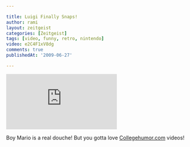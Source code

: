```yaml
---

title: Luigi Finally Snaps!
author: rami
layout: zeitgeist 
categories: [Zeitgeist]
tags: [video, funny, retro, nintendo]
video: e2C4F1xV8dg
comments: true
publishedAt: '2009-06-27'

---
```


<div class="iframe-container">
  <iframe src="https://www.youtube-nocookie.com/embed/e2C4F1xV8dg?rel=0" frameborder="0" allow="autoplay; encrypted-media" allowfullscreen></iframe>
</div>

Boy Mario is a real douche! But you gotta love <a href="http://collegehumor.com" target="_blank">Collegehumor.com</a> videos!
